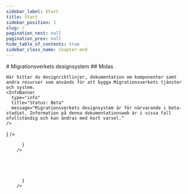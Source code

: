 ```yaml
---
sidebar_label: Start
title: Start
sidebar_position: 1
slug: /
pagination_next: null
pagination_prev: null
hide_table_of_contents: true
sidebar_class_name: chapter-end
---
```



<div className="row">
  <div className="col col--8">
    # Migrations&shy;<wbr />verkets design&shy;<wbr />system
    ## Midas

    Här hittar du designriktlinjer, dokumentation om komponenter samt andra resurser som används för att bygga Migrationsverkets tjänster och system.
    <InfoBanner
      type="info"
      title="Status: Beta"
      message="Migrationsverkets designsystem är för närvarande i beta-stadiet. Information på denna dokumentationsweb är i vissa fall ofullständig och kan ändras med kort varsel."
    />

  </div>
</div>

<Grid fluid='true'>
  <GridItem col={4}>
    <Card
      title='För designers'
      content='Här hittar du resurser för att använda våra designkomponenter.'
      headingTag={'h2'}
      link={{ href: '/get-started/design', title: 'Läs mer om design' }}
      customImageComponent={
        <div className='card-icon'>
          <PenTool
            size={48}
            strokeWidth={1.5}
          />
        </div>
      }
    />
  </GridItem>
  <GridItem col={4}>
    <Card
      title='För utvecklare'
      content='Här hittar du guider för hur du kommer igång med våra komponenter.'
      headingTag={'h2'}
      link={{ href: '/get-started/develop', title: 'Läs mer om utveckling' }}
      customImageComponent={
        <div className='card-icon'>
          <Code
            size={48}
            strokeWidth={1.5}
          />
        </div>
      }
    />
  </GridItem>
  <GridItem col={4}>
    <Card
      title='Komponenter'
      content='Utforska våra komponenter.'
      headingTag={'h2'}
      link={{ href: '/components', title: 'Utforska komponenterna' }}
      customImageComponent={
        <div className='card-icon'>
          <Component
            size={48}
            strokeWidth={1.5}
          />
        </div>
      }
    />

  </GridItem>
</Grid>

